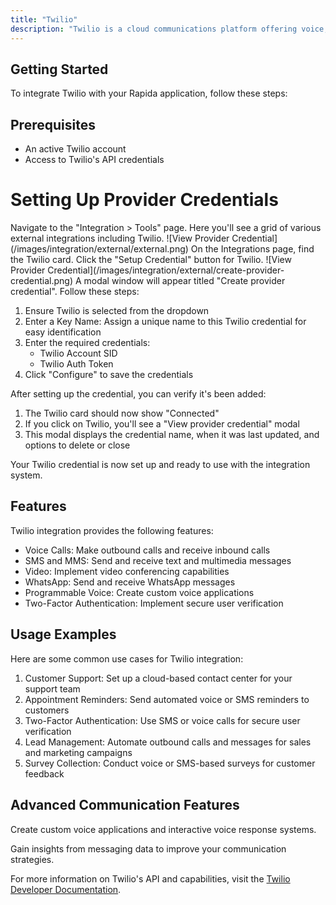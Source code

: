 ```yaml
---
title: "Twilio"
description: "Twilio is a cloud communications platform offering voice, messaging, and video services for businesses."
---
```


## Getting Started

To integrate Twilio with your Rapida application, follow these steps:

## Prerequisites

- An active Twilio account
- Access to Twilio's API credentials

# Setting Up Provider Credentials

<Steps>
<Step title="Access the Integrations Page">
Navigate to the "Integration > Tools" page. Here you'll see a grid of various external integrations including Twilio.
![View Provider Credential](/images/integration/external/external.png)

</Step>

<Step title="Select Twilio">
On the Integrations page, find the Twilio card. Click the "Setup Credential" button for Twilio.

</Step>

<Step title="Create Provider Credential">
![View Provider Credential](/images/integration/external/create-provider-credential.png)
A modal window will appear titled "Create provider credential". Follow these steps:

1. Ensure Twilio is selected from the dropdown
2. Enter a Key Name: Assign a unique name to this Twilio credential for easy identification
3. Enter the required credentials:
   - Twilio Account SID
   - Twilio Auth Token
4. Click "Configure" to save the credentials

</Step>

<Step title="Verify Credential Setup">
After setting up the credential, you can verify it's been added:

1. The Twilio card should now show "Connected"
2. If you click on Twilio, you'll see a "View provider credential" modal
3. This modal displays the credential name, when it was last updated, and options to delete or close

</Step>
</Steps>

Your Twilio credential is now set up and ready to use with the integration system.

## Features

Twilio integration provides the following features:

- Voice Calls: Make outbound calls and receive inbound calls
- SMS and MMS: Send and receive text and multimedia messages
- Video: Implement video conferencing capabilities
- WhatsApp: Send and receive WhatsApp messages
- Programmable Voice: Create custom voice applications
- Two-Factor Authentication: Implement secure user verification

## Usage Examples

Here are some common use cases for Twilio integration:

1. Customer Support: Set up a cloud-based contact center for your support team
2. Appointment Reminders: Send automated voice or SMS reminders to customers
3. Two-Factor Authentication: Use SMS or voice calls for secure user verification
4. Lead Management: Automate outbound calls and messages for sales and marketing campaigns
5. Survey Collection: Conduct voice or SMS-based surveys for customer feedback

## Advanced Communication Features

<CardGroup cols={2}>
  <Card
    title="Programmable Voice"
    icon="phone-volume"
    href="/communication/programmable-voice"
  >
    <p className="text-sm mt-2 leading-none">
      Create custom voice applications and interactive voice response systems.
    </p>
  </Card>
  <Card
    title="Messaging Insights"
    icon="chart-line"
    href="/communication/messaging-insights"
  >
    <p className="text-sm mt-2 leading-none">
      Gain insights from messaging data to improve your communication
      strategies.
    </p>
  </Card>
</CardGroup>

For more information on Twilio's API and capabilities, visit the [Twilio Developer Documentation](https://www.twilio.com/docs).
